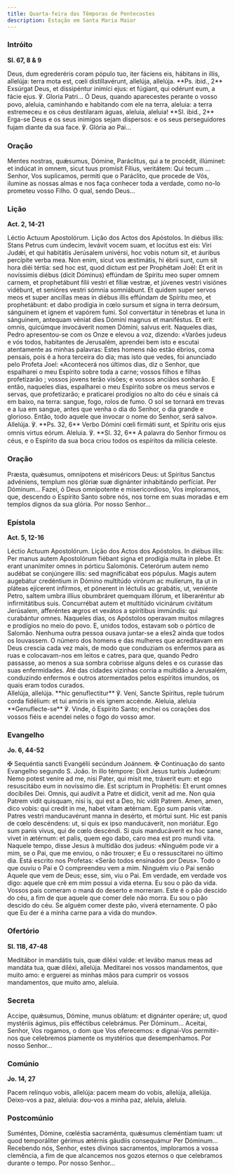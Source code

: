 ```yaml
---
title: Quarta-feira das Têmporas de Pentecostes
description: Estação em Santa Maria Maior
---
```


### Intróito

**Sl. 67, 8 & 9**

<div class="side-by-side not-content">
  <span>
    Deus, dum egrederéris coram pópulo tuo, iter fáciens eis, hábitans in illis, allelúja: terra
    mota est, cœli distillavérunt, allelúja, allelúja. **Ps. ibid., 2** Exsúrgat Deus, et
    dissipéntur inimíci ejus: et fúgiant, qui odérunt eum, a fácie ejus. ℣. Gloria Patri...
  </span>
  <span>
    Ó Deus, quando aparecestes perante o vosso povo, aleluia, caminhando e habitando com ele na
    terra, aleluia: a terra estremeceu e os céus destilaram águas, aleluia, aleluia! **Sl. ibid.,
    2** Erga-se Deus e os seus inimigos sejam dispersos: e os seus perseguidores fujam diante da sua
    face. ℣. Glória ao Pai...
  </span>
</div>

### Oração

<div class="side-by-side not-content">
  <span>
    Mentes nostras, quǽsumus, Dómine, Paráclitus, qui a te procédit, illúminet: et indúcat in omnem,
    sicut tuus promísit Fílius, veritátem: Qui tecum ...
  </span>
  <span>
    Senhor, Vos suplicamos, permiti que o Paráclito, que procede de Vós, ilumine as nossas almas e
    nos faça conhecer toda a verdade, como no-lo prometeu vosso Filho. O qual, sendo Deus...
  </span>
</div>

### Lição

**Act. 2, 14-21**

<div class="side-by-side not-content">
  <span>Léctio Actuum Apostolórum.</span>
  <span>Lição dos Actos dos Apóstolos.</span>
  <span>
    In diébus illis: Stans Petrus cum úndecim, levávit vocem suam, et locútus est eis: Viri Judǽi,
    et qui habitátis Jerúsalem univérsi, hoc vobis notum sit, et áuribus percípite verba mea. Non
    enim, sicut vos æstimátis, hi ébrii sunt, cum sit hora diéi tértia: sed hoc est, quod dictum est
    per Prophétam Joël: Et erit in novíssimis diébus (dicit Dóminus) effúndam de Spíritu meo super
    omnem carnem, et prophetábunt fílii vestri et fíliæ vestræ, et júvenes vestri visiónes vidébunt,
    et senióres vestri sómnia somniábunt. Et quidem super servos meos et super ancíllas meas in
    diébus illis effúndam de Spíritu meo, et prophetábunt: et dabo prodígia in cœlo sursum et signa
    in terra deórsum, sánguinem et ignem et vapórem fumi. Sol convertátur in ténebras et luna in
    sánguinem, antequam véniat dies Dómini magnus et maniféstus. Et erit: omnis, quicúmque
    invocáverit nomen Dómini, salvus erit.
  </span>
  <span>
    Naqueles dias, Pedro apresentou-se com os Onze e elevou a voz, dizendo: «Varões judeus e vós
    todos, habitantes de Jerusalém, aprendei bem isto e escutai atentamente as minhas palavras:
    Estes homens não estão ébrios, coma pensais, pois é a hora terceira do dia; mas isto que vedes,
    foi anunciado pelo Profeta Joel: «Acontecerá nos últimos dias, diz o Senhor, que espalharei o
    meu Espírito sobre toda a carne; vossos filhos e filhas profetizarão ; vossos jovens terão
    visões; e vossos anciãos sonharão. E então, naqueles dias, espalharei o meu Espírito sobre os
    meus servos e servas, que profetizarão; e praticarei prodígios no alto do céu e sinais cá em
    baixo, na terra: sangue, fogo, rolos de fumo. O sol se tornará em trevas e a lua em sangue,
    antes que venha o dia do Senhor, o dia grande e glorioso. Então, todo aquele que invocar o nome
    do Senhor, será salvo».
  </span>
</div>

<div class="side-by-side not-content">
  <span>
    Allelúja. ℣. **Ps. 32, 6** Verbo Dómini cœli firmáti sunt, et Spíritu oris ejus omnis virtus
    eórum.
  </span>
  <span>
    Aleluia. ℣. **Sl. 32, 6** A palavra do Senhor firmou os céus, e o Espírito da sua boca criou
    todos os espíritos da milícia celeste.
  </span>
</div>

### Oração

<div class="side-by-side not-content">
  <span>
    Præsta, quǽsumus, omnípotens et miséricors Deus: ut Spíritus Sanctus advéniens, templum nos
    glóriæ suæ dignánter inhabitándo perfíciat. Per Dóminum...
  </span>
  <span>
    Fazei, ó Deus omnipotente e misericordioso, Vos imploramos, que, descendo o Espírito Santo sobre
    nós, nos torne em suas moradas e em templos dignos da sua glória. Por nosso Senhor...
  </span>
</div>

### Epístola

**Act. 5, 12-16**

<div class="side-by-side not-content">
  <span>Léctio Actuum Apostolórum.</span>
  <span>Lição dos Actos dos Apóstolos.</span>
  <span>
    In diébus illis: Per manus autem Apostolórum fiébant signa et prodígia multa in plebe. Et erant
    unanímiter omnes in pórticu Salomónis. Ceterórum autem nemo audébat se conjúngere illis: sed
    magnificábat eos pópulus. Magis autem augebátur credéntium in Dómino multitúdo virórum ac
    mulíerum, ita ut in pláteas ejícerent infírmos, et pónerent in léctulis ac grabátis, ut,
    veniénte Petro, saltem umbra illíus obumbráret quemquam illórum, et liberaréntur ab
    infirmitátibus suis. Concurrébat autem et multitúdo vicinárum civitátum Jerúsalem, afferéntes
    ægros et vexátos a spirítibus immúndis: qui curabántur omnes.
  </span>
  <span>
    Naqueles dias, os Apóstolos operavam muitos milagres e prodígios no meio do povo. E, unidos
    todos, estavam sob o pórtico de Salomão. Nenhuma outra pessoa ousava juntar-se a eles2 ainda que
    todos os louvassem. O número dos homens e das mulheres que acreditavam em Deus crescia cada vez
    mais, de modo que conduziam os enfermos para as ruas e colocavam-nos em leitos e catres, para
    que, quando Pedro passasse, ao menos a sua sombra cobrisse alguns deles e os curasse das suas
    enfermidades. Até das cidades vizinhas corria a multidão a Jerusalém, conduzindo enfermos e
    outros atormentados pelos espíritos imundos, os quais eram todos curados.
  </span>
</div>

<div class="side-by-side not-content">
  <span>
    Allelúja, allelúja. **hic genuflectitur** ℣. Veni, Sancte Spíritus, reple tuórum corda fidélium:
    et tui amóris in eis ignem accénde.
  </span>
  <span>
    Aleluia, aleluia **Genuflecte-se** ℣. Vinde, ó Espírito Santo; enchei os corações dos vossos
    fiéis e acendei neles o fogo do vosso amor.
  </span>
</div>

### Evangelho

**Jo. 6, 44-52**

<div class="side-by-side not-content">
  <span>
    <span class="text-red-500">✠</span> Sequéntia sancti Evangélii secúndum Joánnem.
  </span>
  <span>
    <span class="text-red-500">✠</span> Continuação do santo Evangelho segundo S. João.
  </span>
  <span>
    In illo témpore: Dixit Jesus turbis Judæórum: Nemo potest veníre ad me, nisi Pater, qui misit
    me, tráxerit eum: et ego resuscitábo eum in novíssimo die. Est scriptum in Prophétis: Et erunt
    omnes docíbiles Dei. Omnis, qui audívit a Patre et dídicit, venit ad me. Non quia Patrem vidit
    quisquam, nisi is, qui est a Deo, hic vidit Patrem. Amen, amen, dico vobis: qui credit in me,
    habet vitam ætérnam. Ego sum panis vitæ. Patres vestri manducavérunt manna in desérto, et mórtui
    sunt. Hic est panis de cœlo descéndens: ut, si quis ex ipso manducáverit, non moriátur. Ego sum
    panis vivus, qui de cœlo descéndi. Si quis manducáverit ex hoc sane, vivet in ætérnum: et palis,
    quem ego dabo, caro mea est pro mundi vita.
  </span>
  <span>
    Naquele tempo, disse Jesus à multidão dos judeus: «Ninguém pode vir a mim, se o Pai, que me
    enviou, o não trouxer; e Eu o ressuscitarei no último dia. Está escrito nos Profetas: «Serão
    todos ensinados por Deus». Todo o que ouviu o Pai e O compreendeu vem a mim. Ninguém viu o Pai
    senão Aquele que vem de Deus; esse, sim, viu o Pai. Em verdade, em verdade vos digo: aquele que
    crê em mim possui a vida eterna. Eu sou o pão da vida. Vossos pais comeram o maná do deserto e
    morreram. Este é o pão descido do céu, a fim de que aquele que comer dele não morra. Eu sou o
    pão descido do céu. Se alguém comer deste pão, viverá eternamente. O pão que Eu der é a minha
    carne para a vida do mundo».
  </span>
</div>

### Ofertório

**Sl. 118, 47-48**

<div class="side-by-side not-content">
  <span>
    Meditábor in mandátis tuis, quæ diléxi valde: et levábo manus meas ad mandáta tua, quæ diléxi,
    allelúja.
  </span>
  <span>
    Meditarei nos vossos mandamentos, que muito amo: e erguerei as minhas mãos para cumprir os
    vossos mandamentos, que muito amo, aleluia.
  </span>
</div>

### Secreta

<div class="side-by-side not-content">
  <span>
    Accipe, quǽsumus, Dómine, munus oblátum: et dignánter operáre; ut, quod mystériis ágimus, piis
    efféctibus celebrámus. Per Dóminum...
  </span>
  <span>
    Aceitai, Senhor, Vos rogamos, o dom que Vos oferecemos: e dignai-Vos permitir-nos que celebremos
    piamente os mystérios que desempenhamos. Por nosso Senhor...
  </span>
</div>

### Comúnio

**Jo. 14, 27**

<div class="side-by-side not-content">
  <span>Pacem relínquo vobis, allelúja: pacem meam do vobis, allelúja, allelúja.</span>
  <span>Deixo-vos a paz, aleluia: dou-vos a minha paz, aleluia, aleluia.</span>
</div>

### Postcomúnio

<div class="side-by-side not-content">
  <span>
    Suméntes, Dómine, cœléstia sacraménta, quǽsumus cleméntiam tuam: ut quod temporáliter gérimus
    ætérnis gáudiis consequámur Per Dóminum...
  </span>
  <span>
    Recebendo nós, Senhor, estes divinos sacramentos, imploramos a vossa clemência, a fim de que
    alcancemos nos gozos eternos o que celebramos durante o tempo. Por nosso Senhor...
  </span>
</div>
